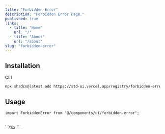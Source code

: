 ```yaml
---
title: "Forbidden Error"
description: "Forbidden Error Page."
published: true
links:
  - title: "Home"
    url: "/"
  - title: "About"
    url: "/about"
slug: "forbidden-error"
---
```


## Installation

<ComponentPreview name="forbidden-error" />

<Tabs defaultValue="cli">

<TabsList>
  <TabsTrigger value="cli">CLI</TabsTrigger>
</TabsList>

<TabsContent value="cli">

```bash
npx shadcn@latest add https://std-ui.vercel.app/registry/forbidden-error
```

</TabsContent>

</Tabs>

## Usage

```tsx
import ForbiddenError from "@/components/ui/forbidden-error";
```

<br />
```tsx
<ForbiddenError/>
```
